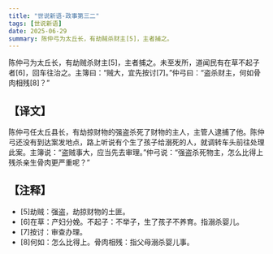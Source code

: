 ```yaml
---
title: "世说新语-政事第三二"
tags: [世说新语]
date: 2025-06-29
summary: 陈仲弓为太丘长，有劫贼杀财主[5]，主者捕之。
---
```


陈仲弓为太丘长，有劫贼杀财主[5]，主者捕之。未至发所，道闻民有在草不起子者[6]，回车往治之。主簿曰：“贼大，宜先按讨[7]。”仲弓曰：“盗杀财主，何如骨肉相残[8]？”

## 【译文】

陈仲弓任太丘县长，有劫掠财物的强盗杀死了财物的主人，主管人逮捕了他。陈仲弓还没有到达案发地点，路上听说有个生了孩子给溺死的人，就调转车头前往处理此案。主簿说：“盗贼事大，应当先去审理。”仲弓说：“强盗杀死物主，怎么比得上残杀亲生骨肉更严重呢？”

## 【注释】

- [5]劫贼：强盗，劫掠财物的土匪。
- [6]在草：产妇分娩。不起子：不举子，生了孩子不养育。指溺杀婴儿。
- [7]按讨：审查办理。
- [8]何如：怎么比得上。骨肉相残：指父母溺杀婴儿事。
